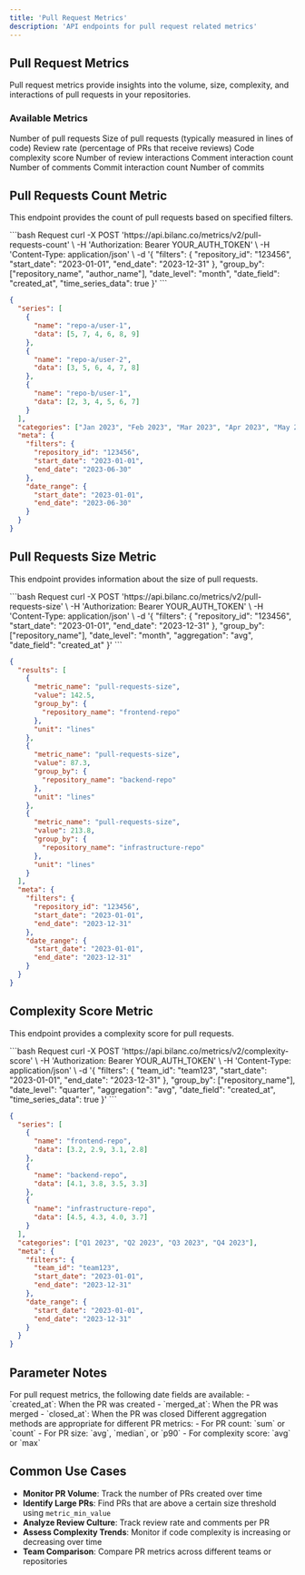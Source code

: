 ```yaml
---
title: 'Pull Request Metrics'
description: 'API endpoints for pull request related metrics'
---
```


## Pull Request Metrics

Pull request metrics provide insights into the volume, size, complexity, and interactions of pull requests in your repositories.

### Available Metrics

<ParamField path="pull-requests-count" type="string">
  Number of pull requests
</ParamField>

<ParamField path="pull-requests-size" type="string">
  Size of pull requests (typically measured in lines of code)
</ParamField>

<ParamField path="review-rate" type="string">
  Review rate (percentage of PRs that receive reviews)
</ParamField>

<ParamField path="complexity-score" type="string">
  Code complexity score
</ParamField>

<ParamField path="review-interactions-count" type="string">
  Number of review interactions
</ParamField>

<ParamField path="comment-interactions-count" type="string">
  Comment interaction count
</ParamField>

<ParamField path="comments-count" type="string">
  Number of comments
</ParamField>

<ParamField path="commit-interactions-count" type="string">
  Commit interaction count
</ParamField>

<ParamField path="commits-count" type="string">
  Number of commits
</ParamField>

## Pull Requests Count Metric

This endpoint provides the count of pull requests based on specified filters.

<CodeGroup>
```bash Request
curl -X POST 'https://api.bilanc.co/metrics/v2/pull-requests-count' \
  -H 'Authorization: Bearer YOUR_AUTH_TOKEN' \
  -H 'Content-Type: application/json' \
  -d '{
    "filters": {
      "repository_id": "123456",
      "start_date": "2023-01-01",
      "end_date": "2023-12-31"
    },
    "group_by": ["repository_name", "author_name"],
    "date_level": "month",
    "date_field": "created_at",
    "time_series_data": true
  }'
```

```json Response
{
  "series": [
    {
      "name": "repo-a/user-1",
      "data": [5, 7, 4, 6, 8, 9]
    },
    {
      "name": "repo-a/user-2",
      "data": [3, 5, 6, 4, 7, 8]
    },
    {
      "name": "repo-b/user-1",
      "data": [2, 3, 4, 5, 6, 7]
    }
  ],
  "categories": ["Jan 2023", "Feb 2023", "Mar 2023", "Apr 2023", "May 2023", "Jun 2023"],
  "meta": {
    "filters": {
      "repository_id": "123456",
      "start_date": "2023-01-01",
      "end_date": "2023-06-30"
    },
    "date_range": {
      "start_date": "2023-01-01",
      "end_date": "2023-06-30"
    }
  }
}
```
</CodeGroup>

## Pull Requests Size Metric

This endpoint provides information about the size of pull requests.

<CodeGroup>
```bash Request
curl -X POST 'https://api.bilanc.co/metrics/v2/pull-requests-size' \
  -H 'Authorization: Bearer YOUR_AUTH_TOKEN' \
  -H 'Content-Type: application/json' \
  -d '{
    "filters": {
      "repository_id": "123456",
      "start_date": "2023-01-01",
      "end_date": "2023-12-31"
    },
    "group_by": ["repository_name"],
    "date_level": "month",
    "aggregation": "avg",
    "date_field": "created_at"
  }'
```

```json Response
{
  "results": [
    {
      "metric_name": "pull-requests-size",
      "value": 142.5,
      "group_by": {
        "repository_name": "frontend-repo"
      },
      "unit": "lines"
    },
    {
      "metric_name": "pull-requests-size",
      "value": 87.3,
      "group_by": {
        "repository_name": "backend-repo"
      },
      "unit": "lines"
    },
    {
      "metric_name": "pull-requests-size",
      "value": 213.8,
      "group_by": {
        "repository_name": "infrastructure-repo"
      },
      "unit": "lines"
    }
  ],
  "meta": {
    "filters": {
      "repository_id": "123456",
      "start_date": "2023-01-01",
      "end_date": "2023-12-31"
    },
    "date_range": {
      "start_date": "2023-01-01",
      "end_date": "2023-12-31"
    }
  }
}
```
</CodeGroup>

## Complexity Score Metric

This endpoint provides a complexity score for pull requests.

<CodeGroup>
```bash Request
curl -X POST 'https://api.bilanc.co/metrics/v2/complexity-score' \
  -H 'Authorization: Bearer YOUR_AUTH_TOKEN' \
  -H 'Content-Type: application/json' \
  -d '{
    "filters": {
      "team_id": "team123",
      "start_date": "2023-01-01",
      "end_date": "2023-12-31"
    },
    "group_by": ["repository_name"],
    "date_level": "quarter",
    "aggregation": "avg",
    "date_field": "created_at",
    "time_series_data": true
  }'
```

```json Response
{
  "series": [
    {
      "name": "frontend-repo",
      "data": [3.2, 2.9, 3.1, 2.8]
    },
    {
      "name": "backend-repo",
      "data": [4.1, 3.8, 3.5, 3.3]
    },
    {
      "name": "infrastructure-repo",
      "data": [4.5, 4.3, 4.0, 3.7]
    }
  ],
  "categories": ["Q1 2023", "Q2 2023", "Q3 2023", "Q4 2023"],
  "meta": {
    "filters": {
      "team_id": "team123",
      "start_date": "2023-01-01",
      "end_date": "2023-12-31"
    },
    "date_range": {
      "start_date": "2023-01-01",
      "end_date": "2023-12-31"
    }
  }
}
```
</CodeGroup>

## Parameter Notes

<ResponseField name="date_field" type="string">
  For pull request metrics, the following date fields are available:
  - `created_at`: When the PR was created
  - `merged_at`: When the PR was merged
  - `closed_at`: When the PR was closed
</ResponseField>

<ResponseField name="aggregation" type="string">
  Different aggregation methods are appropriate for different PR metrics:
  - For PR count: `sum` or `count`
  - For PR size: `avg`, `median`, or `p90`
  - For complexity score: `avg` or `max`
</ResponseField>

## Common Use Cases

- **Monitor PR Volume**: Track the number of PRs created over time
- **Identify Large PRs**: Find PRs that are above a certain size threshold using `metric_min_value`
- **Analyze Review Culture**: Track review rate and comments per PR
- **Assess Complexity Trends**: Monitor if code complexity is increasing or decreasing over time
- **Team Comparison**: Compare PR metrics across different teams or repositories